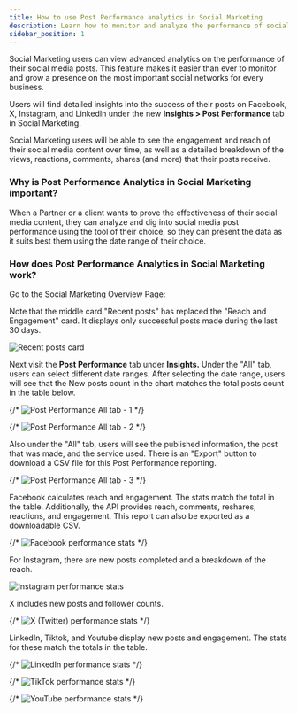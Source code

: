 ```yaml
---
title: How to use Post Performance analytics in Social Marketing
description: Learn how to monitor and analyze the performance of social media posts with Social Marketing's Post Performance analytics feature.
sidebar_position: 1
---
```


Social Marketing users can view advanced analytics on the performance of their social media posts. This feature makes it easier than ever to monitor and grow a presence on the most important social networks for every business.

Users will find detailed insights into the success of their posts on Facebook, X, Instagram, and LinkedIn under the new **Insights > Post Performance** tab in Social Marketing. 

Social Marketing users will be able to see the engagement and reach of their social media content over time, as well as a detailed breakdown of the views, reactions, comments, shares (and more) that their posts receive. 

### Why is Post Performance Analytics in Social Marketing important?

When a Partner or a client wants to prove the effectiveness of their social media content, they can analyze and dig into social media post performance using the tool of their choice, so they can present the data as it suits best them using the date range of their choice.

### How does Post Performance Analytics in Social Marketing work?

Go to the Social Marketing Overview Page: 

Note that the middle card "Recent posts" has replaced the "Reach and Engagement" card. It displays only successful posts made during the last 30 days.

![Recent posts card](/img/social-marketing/post-performance/recent-posts-card.jpg)

Next visit the **Post Performance** tab under **Insights.** Under the "All" tab, users can select different date ranges. After selecting the date range, users will see that the New posts count in the chart matches the total posts count in the table below. 

{/* ![Post Performance All tab - 1](/img/social-marketing/post-performance/post-performance-all-1.jpg) */}

{/* ![Post Performance All tab - 2](/img/social-marketing/post-performance/post-performance-all-2.jpg) */}

Also under the "All" tab, users will see the published information, the post that was made, and the service used. There is an "Export" button to download a CSV file for this Post Performance reporting.

{/* ![Post Performance All tab - 3](/img/social-marketing/post-performance/post-performance-all-3.jpg) */}

Facebook calculates reach and engagement. The stats match the total in the table. Additionally, the API provides reach, comments, reshares, reactions, and engagement. This report can also be exported as a downloadable CSV. 

{/* ![Facebook performance stats](/img/social-marketing/post-performance/facebook-stats.jpg) */}

For Instagram, there are new posts completed and a breakdown of the reach. 

![Instagram performance stats](/img/social-marketing/post-performance/instagram-stats.jpg)

X includes new posts and follower counts. 

{/* ![X (Twitter) performance stats](/img/social-marketing/post-performance/x-stats.jpg) */}

LinkedIn, Tiktok, and Youtube display new posts and engagement. The stats for these match the totals in the table. 

{/* ![LinkedIn performance stats](/img/social-marketing/post-performance/linkedin-stats.jpg) */}

{/* ![TikTok performance stats](/img/social-marketing/post-performance/tiktok-stats.jpg) */}

{/* ![YouTube performance stats](/img/social-marketing/post-performance/youtube-stats.jpg) */}